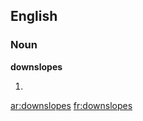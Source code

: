 ==English==

===Noun===
'''downslopes'''

# {{plural of|[[downslope]]}}

[[ar:downslopes]]
[[fr:downslopes]]